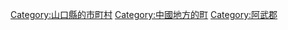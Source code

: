 {{Commonscat|Abu, Yamaguchi}}
{{Catmore}}

{{DEFAULTSORT:Abu}}
[[Category:山口縣的市町村|Category:山口縣的市町村]]
[[Category:中國地方的町|Category:中國地方的町]]
[[Category:阿武郡|Category:阿武郡]]